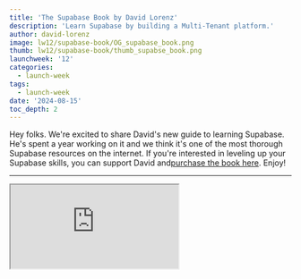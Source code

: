 ```yaml
---
title: 'The Supabase Book by David Lorenz'
description: 'Learn Supabase by building a Multi-Tenant platform.'
author: david-lorenz
image: lw12/supabase-book/OG_supabase_book.png
thumb: lw12/supabase-book/thumb_supabse_book.png
launchweek: '12'
categories:
  - launch-week
tags:
  - launch-week
date: '2024-08-15'
toc_depth: 2
---
```


<Quote img="paul-copplestone.jpg" caption="Paul Copplestone, CEO @ Supabase">

Hey folks. We're excited to share David's new guide to learning Supabase. He's spent a year
working on it and we think it's one of the most thorough Supabase resources on the internet. If
you're interested in leveling up your Supabase skills, you can support David and<a href="https://supa.guide/" target="_blank">purchase the book here</a>. Enjoy!

</Quote>

---

<div className="video-container">
  <iframe
    className="w-full"
    src="https://www.youtube-nocookie.com/embed/BPD7kxb5N84"
    title="The Supabase Book by David Lorenz"
    allow="accelerometer; autoplay; clipboard-write; encrypted-media; fullscreen; gyroscope; picture-in-picture; web-share"
    allowfullscreen
  />
</div>

## Background

Let me introduce myself, I'm David Lorenz, not a Supabase team member, but a Supabase user from the very early days. On the net you might know me as `@activenode`. I'm a software architect who's been building web apps for over two decades now—ever since I picked up my first HTML book at the age of 11.

I gravitate towards technologies that are flexible and portable. Proprietary solutions like Firebase, which bind clients to a single provider, simply don't align with my philosophy.

Supabase caught my attention from the get-go. A superpowered database with just Postgres under the hood—and I'm not locked in. But let's jump to why I wrote a book.

## Why this book needed to exist

Due to my presence on the web, I'm often in touch with people using Supabase through consultancy calls or on social media. Through these conversations I've run into many similar questions and discovered that although there are so many great resources for learning Supabase, many have repeated exercises and open questions. I felt there wasn't **that one resource** which you go through and then say “I know Supabase inside and out”. This book aims to change that.

Let's talk about the chosen approach next.

## Approach

When I first set out to write this book, I found myself asking, "How can I possibly satisfy everyone's expectations?" After hours of brainstorming and sketching out concepts, I realized I was asking the wrong question. Instead of trying to satisfy everyone's expectations, I needed to focus on finding the best way to truly teach Supabase so that after completing the book, readers could build anything they imagined.

It had be a full project, 0 to 100, explaining why things were done the way they were done. I decided on a Multi-Tenant Ticket Management system: this would allow me to explain rationally-modelled database design and clever file management, as well as what it means to work with multiple tenants in the same Supabase instance and how to optimize for that.

And because I felt it was most useful to walk through the project front to back, I had to choose a framework. For creating a UI, I decided to use Pico.css as it's one of the very rare CSS libraries that allow us to simply use basic HTML elements to create a UI.

For the business logic I chose Next.js as being not only one of the most popular frameworks but also providing ease of use without a lot of foundational setup.

Now let's have a look at what you'll take away.

## Goal / What you will learn

One high-level goal of mine with the book is that even someone who thinks they _know_ Supabase, will have aha moments in every single chapter.

The book is divided into four parts with thirteen chapters in total and adds up to 500+ pages. Let's have a look at the parts:

### 1. Creating the Foundations of the Ticket System App

We kick things off with an introduction, unveiling Supabase's “secret” sauce and history. Then you'll take a short trip through permission systems and learn how Supabase compares to traditional FGA and RBAC systems. From there, you'll setup Supabase locally, learn about its API and Keys, then create the initial layout with Pico to get started.

### 2. **Adding Multi-Tenancy and Learning RLS**

Pass me the key to your house! Or should I say all of them - or none? Here we'll talk authentication and permissions in a multi-tenant world. After you add a login and learn how to authenticate with fully customised emails, you'll craft the database and app to become multi-tenant-aware. Then you'll learn about RLS complexity optimisation and working with external Auth providers.

### 3. Managing Tickets and Interactions

Making things interactive is what this part is about: we'll add ticket data, sort it, filter it, and paginate it. We create performance-optimized RLS queries, add triggers for caching, and embrace realtime comments on tickets that include file uploads. There's much more too, e.g. learning how you can add plan-based storage restrictions for a user.

### 4. **Diving Deeper into Security and Advanced Features**

In this part, things get more technical. These two chapters are packed with additional knowledge, covering advanced security aspects, techniques for hardening or cloaking your instance, Edge functions, environment-based webhooks, and creating an AI-based search. It's impossible to list everything covered in this part, but it will undoubtedly provide you with new perspectives on how to leverage Supabase's full potential.

## How to get the most out of this book

This book is a deep dive so to make the most of it will take some time. During my step-by-step review of the book, it took me a little less than a full week to complete everything. So plan to spend about half a day per chapter with some extra time for any troubleshooting. If you do that, I can promise, you'll walk away with exceptional knowledge that sets you apart from the crowd. And the time you spend studying the book will be dwarfed by the time you'll save on future projects.

If you need breaks in between, it's best to finish an entire chapter before taking a pause. This way, you can digest the knowledge from that chapter in its completeness. Another opportune time for reflection is between the four main parts of the book.

## What if I face problems?

Let's use the power of the community. I've created a Discord channel where I'm active and where you can exchange ideas with other people reading the book. Find the link below.

## What else?

I've invested one year of my life into this book and I'd love feedback of all kinds! You can find me and tag me on social media, I have the username `@activenode` on every platform. Also you'll find all of the contact data at https://activeno.de.

If you like the book, please spread the word. You can also book me as Supabase consultant and Architect for your next gig.

## Links

The original page and newsletter: https://supa.guide

Book Discord: https://supa.guide/discord?ref=supabase (tbl https://discord.gg/qhAAYwKx3f )

Buy the book: https://supa.guide/buy?ref=supabase
